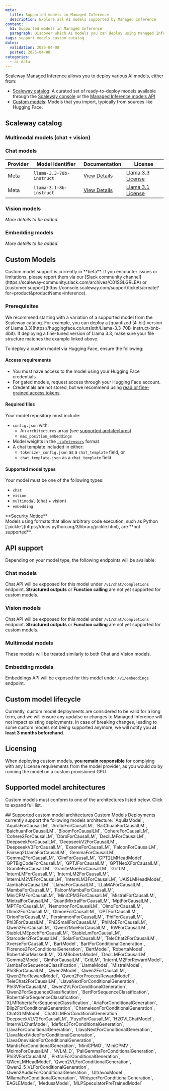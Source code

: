 ```yaml
---
meta:
  title: Supported models in Managed Inference
  description: Explore all AI models supported by Managed Inference
content:
  h1: Supported models in Managed Inference
  paragraph: Discover which AI models you can deploy using Managed Inference, either from the Scaleway Catalog or as custom models.
tags: support models custom catalog
dates:
  validation: 2025-04-08
  posted: 2025-04-08
categories:
  - ai-data
---
```


Scaleway Managed Inference allows you to deploy various AI models, either from:

- [Scaleway catalog](#scaleway-catalog): A curated set of ready-to-deploy models available through the [Scaleway console](https://console.scaleway.com/inference/deployments/) or the [Managed Inference models API](https://www.scaleway.com/en/developers/api/inference/#path-models-list-models)
- [Custom models](#custom-models): Models that you import, typically from sources like Hugging Face.

## Scaleway catalog

### Multimodal models (chat + vision)

### Chat models

| Provider | Model identifier | Documentation | License |
|----------|------------------|----------------|---------|
| Meta     | `llama-3.3-70b-instruct` | [View Details](https://www.scaleway.com/en/docs/managed-inference/reference-content/llama-3.3-70b-instruct/) | [Llama 3.3 License](https://www.llama.com/llama3_3/license/) |
| Meta     | `llama-3.1-8b-instruct`  | [View Details](https://www.scaleway.com/en/docs/managed-inference/reference-content/llama-3.1-8b-instruct/)  | [Llama 3.1 License](https://llama.meta.com/llama3_1/license/)  |

### Vision models

_More details to be added._

### Embedding models

_More details to be added._


## Custom Models

<Message type="note">
  Custom model support is currently in **beta**. If you encounter issues or limitations, please report them via our [Slack community channel](https://scaleway-community.slack.com/archives/C01SGLGRLEA) or [customer support](https://console.scaleway.com/support/tickets/create?for=product&productName=inference).
</Message>

### Prerequisites

<Message type="tip">
  We recommend starting with a variation of a supported model from the Scaleway catalog.
  For example, you can deploy a [quantized (4-bit) version of Llama 3.3](https://huggingface.co/unsloth/Llama-3.3-70B-Instruct-bnb-4bit).
  If deploying a fine-tuned version of Llama 3.3, make sure your file structure matches the example linked above.
</Message>

To deploy a custom model via Hugging Face, ensure the following:

#### Access requirements

- You must have access to the model using your Hugging Face credentials.
- For gated models, request access through your Hugging Face account.
- Credentials are not stored, but we recommend using [read or fine-grained access tokens](https://huggingface.co/docs/hub/security-tokens).

#### Required files

Your model repository must include:

- `config.json` with:
  - An `architectures` array (see [supported architectures](#supported-models-architecture))
  - `max_position_embeddings`
- Model weights in the [`.safetensors`](https://huggingface.co/docs/safetensors/index) format
- A chat template included in either:
  - `tokenizer_config.json` as a `chat_template` field, or
  - `chat_template.json` as a `chat_template` field

#### Supported model types

Your model must be one of the following types:

- `chat`
- `vision`
- `multimodal` (chat + vision)
- `embedding`

<Message type="important">
  **Security Notice**<br />
  Models using formats that allow arbitrary code execution, such as Python [`pickle`](https://docs.python.org/3/library/pickle.html), are **not supported**.
</Message>

## API support

Depending on your model type, the following endpoints will be available:

### Chat models

Chat API will be expposed for this model under `/v1/chat/completions` endpoint.
**Structured outputs** or **Function calling** are not yet supported for custom models.

### Vision models

Chat API will be expposed for this model under `/v1/chat/completions` endpoint.
**Structured outputs** or **Function calling** are not yet supported for custom models.

### Multimodal models

These models will be treated similarly to both Chat and Vision models.

### Embedding models

Embeddings API will be exposed for this model under `/v1/embeddings` endpoint.


## Custom model lifecycle

Currently, custom model deployments are considered to be valid for a long term, and we will ensure any updatse or changes to Managed Inference will not impact existing deployments.
In case of breaking changes, leading to some custom models not being supported anymore, we will notify you **at least 3 months beforehand**.

## Licensing

When deploying custom models, **you remain responsible** for complying with any License requirements from the model provider, as you would do by running the model on a custom provisioned GPU.

## Supported model architectures

Custom models must conform to one of the architectures listed below. Click to expand full list.

<Concept>
  ## Supported custom model architectures 
  Custom Models Deployments currently support the following models architecture: `AquilaModel`, `AquilaForCausalLM`, `ArcticForCausalLM`, `BaiChuanForCausalLM`, `BaichuanForCausalLM`, `BloomForCausalLM`, `CohereForCausalLM`, `Cohere2ForCausalLM`, `DbrxForCausalLM`, `DeciLMForCausalLM`, `DeepseekForCausalLM`, `DeepseekV2ForCausalLM`, `DeepseekV3ForCausalLM`, `ExaoneForCausalLM`, `FalconForCausalLM`, `Fairseq2LlamaForCausalLM`, `GemmaForCausalLM`, `Gemma2ForCausalLM`, `GlmForCausalLM`, `GPT2LMHeadModel`, `GPTBigCodeForCausalLM`, `GPTJForCausalLM`, `GPTNeoXForCausalLM`, `GraniteForCausalLM`, `GraniteMoeForCausalLM`, `GritLM`, `InternLMForCausalLM`, `InternLM2ForCausalLM`, `InternLM2VEForCausalLM`, `InternLM3ForCausalLM`, `JAISLMHeadModel`, `JambaForCausalLM`, `LlamaForCausalLM`, `LLaMAForCausalLM`, `MambaForCausalLM`, `FalconMambaForCausalLM`, `MiniCPMForCausalLM`, `MiniCPM3ForCausalLM`, `MistralForCausalLM`, `MixtralForCausalLM`, `QuantMixtralForCausalLM`, `MptForCausalLM`, `MPTForCausalLM`, `NemotronForCausalLM`, `OlmoForCausalLM`, `Olmo2ForCausalLM`, `OlmoeForCausalLM`, `OPTForCausalLM`, `OrionForCausalLM`, `PersimmonForCausalLM`, `PhiForCausalLM`, `Phi3ForCausalLM`, `Phi3SmallForCausalLM`, `PhiMoEForCausalLM`, `Qwen2ForCausalLM`, `Qwen2MoeForCausalLM`, `RWForCausalLM`, `StableLMEpochForCausalLM`, `StableLmForCausalLM`, `Starcoder2ForCausalLM`, `SolarForCausalLM`, `TeleChat2ForCausalLM`, `XverseForCausalLM`, `BartModel`, `BartForConditionalGeneration`, `Florence2ForConditionalGeneration`, `BertModel`, `RobertaModel`, `RobertaForMaskedLM`, `XLMRobertaModel`, `DeciLMForCausalLM`, `Gemma2Model`, `GlmForCausalLM`, `GritLM`, `InternLM2ForRewardModel`, `JambaForSequenceClassification`, `LlamaModel`, `MistralModel`, `Phi3ForCausalLM`, `Qwen2Model`, `Qwen2ForCausalLM`, `Qwen2ForRewardModel`, `Qwen2ForProcessRewardModel`, `TeleChat2ForCausalLM`, `LlavaNextForConditionalGeneration`, `Phi3VForCausalLM`, `Qwen2VLForConditionalGeneration`, `Qwen2ForSequenceClassification`, `BertForSequenceClassification`, `RobertaForSequenceClassification`, `XLMRobertaForSequenceClassification`, `AriaForConditionalGeneration`, `Blip2ForConditionalGeneration`, `ChameleonForConditionalGeneration`, `ChatGLMModel`, `ChatGLMForConditionalGeneration`, `DeepseekVLV2ForCausalLM`, `FuyuForCausalLM`, `H2OVLChatModel`, `InternVLChatModel`, `Idefics3ForConditionalGeneration`, `LlavaForConditionalGeneration`, `LlavaNextForConditionalGeneration`, `LlavaNextVideoForConditionalGeneration`, `LlavaOnevisionForConditionalGeneration`, `MantisForConditionalGeneration`, `MiniCPMO`, `MiniCPMV`, `MolmoForCausalLM`, `NVLM_D`, `PaliGemmaForConditionalGeneration`, `Phi3VForCausalLM`, `PixtralForConditionalGeneration`, `QWenLMHeadModel`, `Qwen2VLForConditionalGeneration`, `Qwen2_5_VLForConditionalGeneration`, `Qwen2AudioForConditionalGeneration`, `UltravoxModel`, `MllamaForConditionalGeneration`, `WhisperForConditionalGeneration`, `EAGLEModel`, `MedusaModel`, `MLPSpeculatorPreTrainedModel`
</Concept>